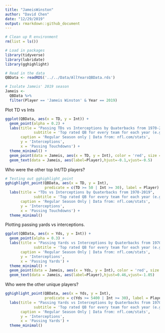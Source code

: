```yaml
---
title: "JameisWinston"
author: "David Chen"
date: "12/29/2019"
output: rmarkdown::github_document
---
```

```r
# Clean up R environment
rm(list = ls())

# Load in packages
library(tidyverse)
library(lubridate)
library(gghighlight)

# Read in the data
QBData <- readRDS('../../Data/AllYearsQBData.rds')
```

```r
# Isolate Jameis' 2019 season
Jameis <-
  QBData %>%
  filter(Player == 'Jameis Winston' & Year == 2019)
```

Plot TD vs Ints
```r
ggplot(QBData, aes(x = TD, y = Int)) +
  geom_point(alpha = 0.2) +
  labs(title = "Passing TDs vs Interceptions by Quaterbacks from 1970-2019",
             subtitle = 'Top rated QB for every team for each year (e.g. Dree Brees instead of Teddy Bridgewater)', 
       caption = 'Regular Season only | Data from: nfl.com/stats',
       y = 'Interceptions',
       x = 'Passing Touchdowns') +
  theme_minimal() +
  geom_point(data = Jameis, aes(x = TD, y = Int), color = 'red', size = 2) +
  geom_text(data = Jameis, aes(label=Player),hjust=-0.1,vjust=-0.5) 
```


Who were the other top Int/TD players? 
```r
# Testing out gghighlight_point
gghighlight_point(QBData, aes(x = TD, y = Int), 
                  predicate = c(TD >= 50 | Int >= 30), label = Player) +
  labs(title = "TDs vs Interceptions by Quaterbacks from 1970-2019",
             subtitle = 'Top rated QB for every team for each year (e.g. Dree Brees instead of Teddy Bridgewater)', 
       caption = 'Regular Season Only | Data from: nfl.com/stats',
       y = 'Interceptions',
       x = 'Passing Touchdowns') +
  theme_minimal()
```


Plotting passing yards vs interceptions. 
```r
ggplot(QBData, aes(x = Yds, y = Int)) +
  geom_point(alpha = 0.3) +
  labs(title = "Passing Yards vs Interceptions by Quaterbacks from 1970-2019",
             subtitle = 'Top rated QB for every team for each year (e.g. Dree Brees instead of Teddy Bridgewater)', 
       caption = 'Regular Season Only | Data from: nfl.com/stats',
       y = 'Interceptions',
       x = 'Passing Yards') +
  theme_minimal() +
  geom_point(data = Jameis, aes(x = Yds, y = Int), color = 'red', size = 2) +
  geom_text(data = Jameis, aes(label=Player),hjust=0.46,vjust=-1.05) 
```

Who were the other unique players?
```r
gghighlight_point(QBData, aes(x = Yds, y = Int), 
                  predicate = c(Yds >= 5400 | Int >= 30), label = Player) +
  labs(title = "Passing Yards vs Interceptions by Quaterbacks from 1970-2019",
             subtitle = 'Top rated QB for every team for each year (e.g. Dree Brees instead of Teddy Bridgewater)', 
       caption = 'Regular Season Only | Data from: nfl.com/stats',
       y = 'Interceptions',
       x = 'Passing Yards') +
  theme_minimal() 
```





